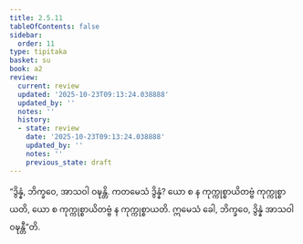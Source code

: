 ```yaml
---
title: 2.5.11
tableOfContents: false
sidebar:
  order: 11
type: tipitaka
basket: su
book: a2
review:
  current: review
  updated: '2025-10-23T09:13:24.038888'
  updated_by: ''
  notes: ''
  history:
  - state: review
    date: '2025-10-23T09:13:24.038888'
    updated_by: ''
    notes: ''
    previous_state: draft
---
```



<ReviewStatus review={frontmatter.review} showDetails={true} />

<HypothesisAnnotation frontmatter={frontmatter} />

<DynamicBreadcrumb />

<Division number="109" book="a2" e="ch" v="15" p="84">

<Paragraph number="192" book="a2">
“ဒွိန္နံ, ဘိက္ခဝေ, အာသဝါ ဝဍ္ဎန္တိ. ကတမေသံ ဒွိန္နံ? ယော စ န ကုက္ကုစ္စာယိတဗ္ဗံ ကုက္ကုစ္စာယတိ, ယော စ ကုက္ကုစ္စာယိတဗ္ဗံ န ကုက္ကုစ္စာယတိ. ဣမေသံ ခေါ, ဘိက္ခဝေ, ဒွိန္နံ အာသဝါ ဝဍ္ဎန္တီ”တိ.
</Paragraph>
</Division>